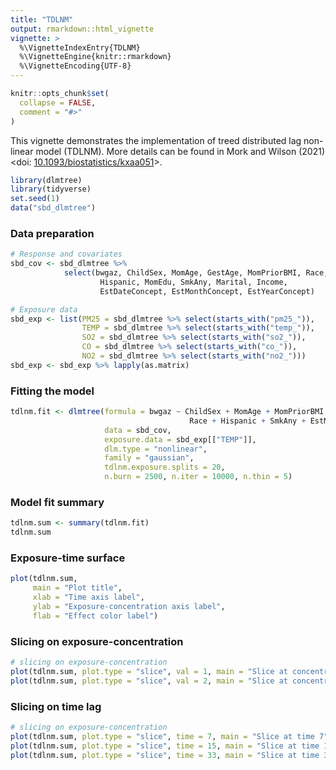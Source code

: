```yaml
---
title: "TDLNM"
output: rmarkdown::html_vignette
vignette: >
  %\VignetteIndexEntry{TDLNM}
  %\VignetteEngine{knitr::rmarkdown}
  %\VignetteEncoding{UTF-8}
---
```


```r
knitr::opts_chunk$set(
  collapse = FALSE,
  comment = "#>"
)
```

This vignette demonstrates the implementation of treed distributed lag non-linear model (TDLNM). More details can be found in Mork and Wilson (2021) <doi: [10.1093/biostatistics/kxaa051](https://doi.org/10.1093/biostatistics/kxaa051)>.

```r
library(dlmtree)
library(tidyverse)
set.seed(1)
data("sbd_dlmtree")
```

### Data preparation
```r
# Response and covariates
sbd_cov <- sbd_dlmtree %>% 
            select(bwgaz, ChildSex, MomAge, GestAge, MomPriorBMI, Race,
                    Hispanic, MomEdu, SmkAny, Marital, Income,
                    EstDateConcept, EstMonthConcept, EstYearConcept)

# Exposure data
sbd_exp <- list(PM25 = sbd_dlmtree %>% select(starts_with("pm25_")),
                TEMP = sbd_dlmtree %>% select(starts_with("temp_")),
                SO2 = sbd_dlmtree %>% select(starts_with("so2_")),
                CO = sbd_dlmtree %>% select(starts_with("co_")),
                NO2 = sbd_dlmtree %>% select(starts_with("no2_")))
sbd_exp <- sbd_exp %>% lapply(as.matrix)
```

### Fitting the model
```r
tdlnm.fit <- dlmtree(formula = bwgaz ~ ChildSex + MomAge + MomPriorBMI + 
                                        Race + Hispanic + SmkAny + EstMonthConcept,
                     data = sbd_cov,
                     exposure.data = sbd_exp[["TEMP"]],
                     dlm.type = "nonlinear",
                     family = "gaussian",
                     tdlnm.exposure.splits = 20,
                     n.burn = 2500, n.iter = 10000, n.thin = 5)
```

### Model fit summary
```r
tdlnm.sum <- summary(tdlnm.fit)
tdlnm.sum
```

### Exposure-time surface
```r
plot(tdlnm.sum, 
     main = "Plot title", 
     xlab = "Time axis label", 
     ylab = "Exposure-concentration axis label", 
     flab = "Effect color label")
```

### Slicing on exposure-concentration
```r
# slicing on exposure-concentration
plot(tdlnm.sum, plot.type = "slice", val = 1, main = "Slice at concentration 1") 
plot(tdlnm.sum, plot.type = "slice", val = 2, main = "Slice at concentration 2")
```

### Slicing on time lag
```r
# slicing on exposure-concentration
plot(tdlnm.sum, plot.type = "slice", time = 7, main = "Slice at time 7")
plot(tdlnm.sum, plot.type = "slice", time = 15, main = "Slice at time 15")
plot(tdlnm.sum, plot.type = "slice", time = 33, main = "Slice at time 33")
```


